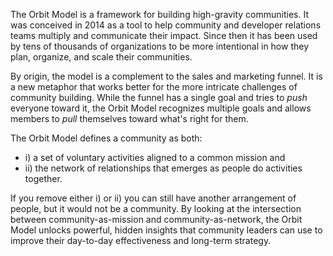 The Orbit Model is a framework for building high-gravity communities.
It was conceived in 2014 as a tool to help community and developer relations teams
multiply and communicate their impact.
Since then it has been used by tens of thousands of organizations to be more intentional in
how they plan, organize, and scale their communities.

By origin, the model is a complement to the sales and marketing funnel. It is a new metaphor that works better
for the more intricate challenges of community building.
While the funnel has a single
goal and tries to _push_ everyone toward it, the Orbit Model recognizes multiple goals and
allows members to _pull_ themselves toward what's right for them.

The Orbit Model defines a community as both:

- i) a set of voluntary activities aligned to a common mission and
- ii) the network of relationships that emerges as people do activities together.

If you remove
either i) or ii) you can still have another arrangement of people, but it would not be a community.
By looking at the intersection between community-as-mission and community-as-network, the Orbit
Model unlocks powerful, hidden insights that community leaders can use to improve their
day-to-day effectiveness and long-term strategy.
